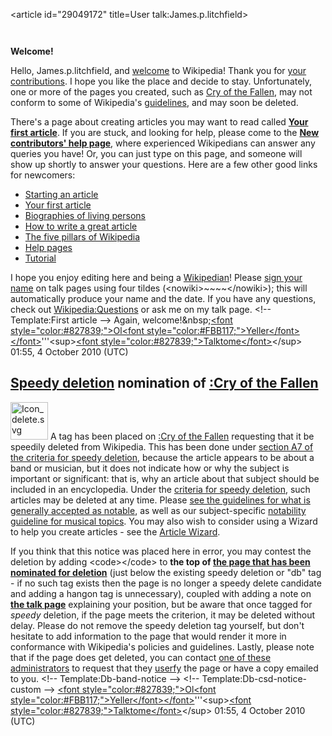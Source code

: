 <article id="29049172" title=User talk:James.p.litchfield>
	<talkpage id="29049172" title="User talk:James.p.litchfield">

'''Welcome!'''

Hello, James.p.litchfield, and [[Wikipedia:Welcome, newcomers|welcome]] to Wikipedia! Thank you for [[Special:Contributions/James.p.litchfield|your contributions]]. I hope you like the place and decide to stay. Unfortunately, one or more of the pages you created, such as [[Cry of the Fallen]], may not conform to some of Wikipedia's [[Wikipedia:List of policies|guidelines]], and may soon be deleted. 

There's a page about creating articles you may want to read called '''[[Wikipedia:Your first article|Your first article]]'''. If you are stuck, and looking for help, please come to the '''[[Wikipedia:New contributors' help page|New contributors' help page]]''', where experienced Wikipedians can answer any queries you have! Or, you can just type '''{{t|helpme}}''' on this page, and someone will show up shortly to answer your questions. Here are a few other good links for newcomers:
* [[Wikipedia:Starting an article|Starting an article]]
* [[Wikipedia:Your first article|Your first article]]
* [[Wikipedia:Biographies of living persons|Biographies of living persons]]
* [[Wikipedia:How to write a great article|How to write a great article]]
* [[Wikipedia:Five pillars|The five pillars of Wikipedia]]
* [[Help:Contents|Help pages]]
* [[Wikipedia:Tutorial|Tutorial]]
I hope you enjoy editing here and being a [[Wikipedia:Wikipedians|Wikipedian]]! Please [[Wikipedia:Signatures|sign your name]] on talk pages using four tildes (&lt;nowiki&gt;~~~~&lt;/nowiki&gt;); this will automatically produce your name and the date. If you have any questions, check out [[Wikipedia:Questions]] or ask me on my talk page. &lt;!-- Template:First article --&gt; Again, welcome!&amp;nbsp;[[User:OlYeller21|&lt;font style=&quot;color:#827839;&quot;&gt;Ol&lt;font style=&quot;color:#FBB117;&quot;&gt;Yeller&lt;/font&gt;&lt;/font&gt;]]'''&lt;sup&gt;[[User_talk:OlYeller21|&lt;font style=&quot;color:#827839;&quot;&gt;Talktome&lt;/font&gt;]]&lt;/sup&gt; 01:55, 4 October 2010 (UTC)

==[[Wikipedia:Criteria for speedy deletion|Speedy deletion]] nomination of [[:Cry of the Fallen]]==
[[Image:Icon delete.svg|60px|left]] A tag has been placed on [[:Cry of the Fallen]] requesting that it be speedily deleted from Wikipedia. This has been done under [[WP:CSD#A7|section A7 of the criteria for speedy deletion]], because the article appears to be about a band or musician, but it does not indicate how or why the subject is important or significant: that is, why an article about that subject should be included in an encyclopedia. Under the [[WP:CSD#Articles|criteria for speedy deletion]], such articles may be deleted at any time. Please [[Wikipedia:Notability|see the guidelines for what is generally accepted as notable]], as well as our subject-specific [[Wikipedia:Notability (music)|notability guideline for musical topics]]. You may also wish to consider using a Wizard to help you create articles - see the [[Wikipedia:Article wizard2.0|Article Wizard]]. 

If you think that this notice was placed here in error, you may contest the deletion by adding &lt;code&gt;{{tl|hangon}}&lt;/code&gt; to '''the top of [[:Cry of the Fallen|the page that has been nominated for deletion]]''' (just below the existing speedy deletion or &quot;db&quot; tag - if no such tag exists then the page is no longer a speedy delete candidate and adding a hangon tag is unnecessary), coupled with adding a note on '''[[Talk:Cry of the Fallen|the talk page]]''' explaining your position, but be aware that once tagged for ''speedy'' deletion, if the page meets the criterion, it may be deleted without delay. Please do not remove the speedy deletion tag yourself, but don't hesitate to add information to the page that would render it more in conformance with Wikipedia's policies and guidelines. Lastly, please note that if the page does get deleted, you can contact [[:Category:Wikipedia administrators who will provide copies of deleted articles|one of these administrators]] to request that they  [[Wikipedia:Userfication#Userfication_of_deleted_content|userfy]] the page or have a copy emailed to you. &lt;!-- Template:Db-band-notice --&gt; &lt;!-- Template:Db-csd-notice-custom --&gt; [[User:OlYeller21|&lt;font style=&quot;color:#827839;&quot;&gt;Ol&lt;font style=&quot;color:#FBB117;&quot;&gt;Yeller&lt;/font&gt;&lt;/font&gt;]]'''&lt;sup&gt;[[User_talk:OlYeller21|&lt;font style=&quot;color:#827839;&quot;&gt;Talktome&lt;/font&gt;]]&lt;/sup&gt; 01:55, 4 October 2010 (UTC)
	</talkpage>
</article>